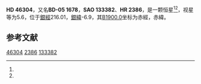{{Starbox begin
| name = HD 46304
}}
{{Starbox observe
| epoch = [[J2000.0|J2000.0]]
| constell = {{星座名待查}}<ref name=SIMBAD>{{cite web
 | url=http://simbad.u-strasbg.fr/simbad/sim-id?Ident=HR+2386
 | title =Pulsating variable Star
 | publisher=Centre de Données astronomiques de Strasbourg
 | work=SIMBAD
 | accessdate=2012-07-13}}</ref><ref name=DATA>{{cite web
 | url=http://vizier.u-strasbg.fr/viz-bin/VizieR-5?-out.add=.&-source=5050&-corr=PK=HR&-out.max=9999&HR=2386
 | title=VizieR Detailed Page
 | accessdate=2012-07-13
 | archive-date=2016-03-05
 | archive-url=https://web.archive.org/web/20160305004156/http://vizier.u-strasbg.fr/viz-bin/VizieR-5?-out.add=.&-source=5050&-corr=PK=HR&-out.max=9999&HR=2386
 | dead-url=no
 }}</ref>
| 星官 = 
| ra = {{RA|6|32|23.1}}<ref name=SIMBAD /><ref name=DATA />
| dec = {{DEC|-5|52|8}}<ref name=SIMBAD /><ref name=DATA />
| appmag_v = 5.6<ref name=SIMBAD /><ref name=DATA />
}}
{{Starbox character
| class = F0Vnn<ref name=SIMBAD /><ref name=DATA />
| b-v = 0.25<ref name=SIMBAD /><ref name=DATA />
| u-b = 0.07<ref name=SIMBAD /><ref name=DATA />
| r-i = <ref name=SIMBAD /><ref name=DATA />
| variable = 
}}
{{Starbox astrometry
| radial_v = 0.07
| prop_mo_ra = -21
| parallax = 
| p_error = 
}}
{{Starbox catalog
| names =BD-05 1678，[[SAO星表|SAO]] 133382，[[HD星表|HD]] 46304，[[HR星表|HR]] 2386}}
{{Starbox reference |Simbad=HR+2386}}
{{Starbox end}}

'''HD 46304'''，又名'''BD-05 1678'''，'''SAO 133382'''、'''HR 2386'''，是一颗恒星<ref name=SIMBAD /><ref name=DATA />，视星等为5.6，位于[[銀道座標系|銀經]]216.01，[[銀道座標系|銀緯]]-6.9，其[[B1900.0|B1900.0]]坐标为赤經{{RA|6|27|29.3}}，赤緯{{DEC|-5|-6.9|43}}。

== 参考文献 ==
{{reflist}}

{{star-stub}}

[[Category:HD和HDE天體|46304]]
[[Category:HR天體|2386]]
[[Category:SAO天體|133382]]